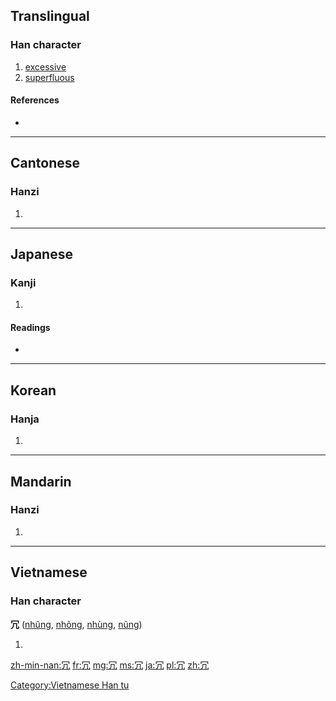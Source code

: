 {{also|宂}}
==Translingual==

===Han character===
{{Han char|rn=14|rad=冖|as=02|sn=4|four=3721<sub>7</sub>|canj=月竹弓 (BHN), X月竹弓 (XBHN)|ids=⿱[[冖]][[几]]}}

# [[excessive]]
# [[superfluous]]

====References====
* {{Han ref|kx=0130.130|dkj=01566|dj=0292.130|hdz=10302.160|uh=5197|ud=20887|bh=A4BE|bd=42174}}

----

==Cantonese==

===Hanzi===
{{yue-hanzi|jyut=[[jung2]]|y=yung2}}

# {{defn|lang=yue|sort=冖02}}

----

==Japanese==

===Kanji===
{{ja-kanji|grade=c|rs=冖02}}

# {{defn|lang=ja|sort=冖02}}

====Readings====
* {{ja-readings|on=[[じょう]] (jō)|kun=[[むだ]] (muda)}}

----

==Korean==

===Hanja===
{{ko-hanja|hangeul=용|rv=yong|mr=yong}}

# {{defn|lang=ko|sort=冖02}}

----

==Mandarin==

===Hanzi===
{{cmn-hanzi|pin=[[rǒng]] ([[rong3]])|wg=jung<sup>3</sup>}}

# {{defn|lang=cmn|sort=冖02}}

----

==Vietnamese==

===Han character===
'''冗''' ([[nhũng]], [[nhõng]], [[nhùng]], [[nũng]])

# {{defn|lang=vi}}

[[Category:Vietnamese Han tu]]

[[zh-min-nan:冗]]
[[fr:冗]]
[[mg:冗]]
[[ms:冗]]
[[ja:冗]]
[[pl:冗]]
[[zh:冗]]